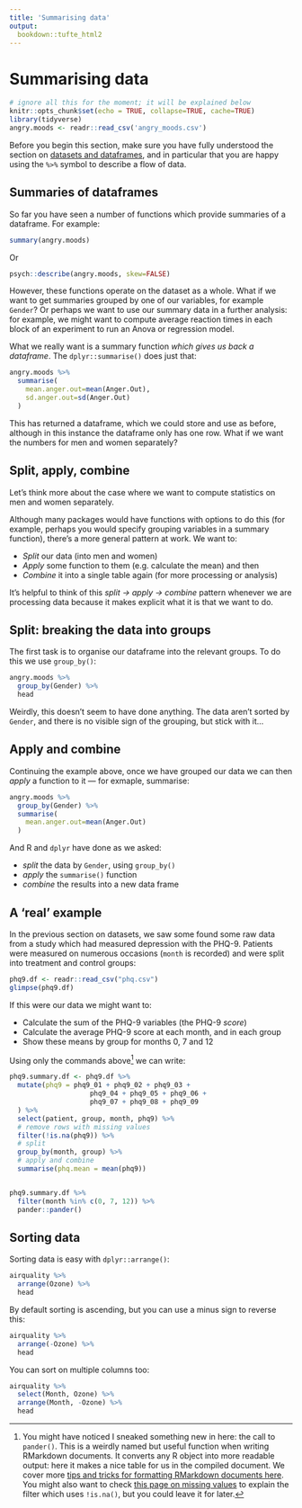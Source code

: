 ```yaml
---
title: 'Summarising data'
output: 
  bookdown::tufte_html2
---
```




# Summarising data


```r
# ignore all this for the moment; it will be explained below
knitr::opts_chunk$set(echo = TRUE, collapse=TRUE, cache=TRUE)
library(tidyverse)
angry.moods <- readr::read_csv('angry_moods.csv')
```


Before you begin this section, make sure you have fully understood the section on [datasets and dataframes](datasets.html), and in particular that you are happy using the `%>%` symbol to describe a flow of data.


## Summaries of dataframes

So far you have seen a number of functions which provide summaries of a dataframe. For example:

```r
summary(angry.moods)
```

Or 

```r
psych::describe(angry.moods, skew=FALSE)
```



However, these functions operate on the dataset as a whole. What if we want to get summaries grouped by one of our variables, for example `Gender`? Or perhaps we want to use our summary data in a further analysis: for example, we might want to compute average reaction times in each block of an experiment to run an Anova or regression model.


What we really want is a summary function *which gives us back a dataframe*. The  `dplyr::summarise()` does just that:


```r
angry.moods %>% 
  summarise(
    mean.anger.out=mean(Anger.Out), 
    sd.anger.out=sd(Anger.Out)
  )
```


This has returned a dataframe, which we could store and use as before, although in this instance the dataframe only has one row. What if we want the numbers for men and women separately?



## Split, apply, combine

Let's think more about the case where we want to compute statistics on men and women separately.

Although many packages would have functions with options to do this (for example, perhaps you would specify grouping variables in a summary function), there's a more general pattern at work. We want to:

- *Split* our data (into men and women)
- *Apply* some function to them (e.g. calculate the mean) and then
- *Combine* it into a single table again (for more processing or analysis)


It's helpful to think of this *split $\rightarrow$ apply $\rightarrow$ combine* pattern whenever we are processing data because it makes explicit what it is that we want to do.



## Split: breaking the data into groups

The first task is to organise our dataframe into the relevant groups. To do this we use `group_by()`:

```r
angry.moods %>% 
  group_by(Gender) %>% 
  head
```

Weirdly, this doesn't seem to have done anything. The data aren't sorted by `Gender`, and there is no visible sign of the grouping, but stick with it...


## Apply and combine

Continuing the example above, once we have grouped our data we can then *apply* a function to it — for exmaple, summarise:

```r
angry.moods %>% 
  group_by(Gender) %>% 
  summarise(
    mean.anger.out=mean(Anger.Out)
  )
```

And R and `dplyr` have done as we asked:

- *split* the data by `Gender`, using `group_by()`
- *apply* the `summarise()` function
- *combine* the results into a new data frame





## A 'real' example

In the previous section on datasets, we saw some found some raw data from a study which had measured depression with the PHQ-9. Patients were measured on numerous occasions (`month` is recorded) and were split into treatment and control groups:


```r
phq9.df <- readr::read_csv("phq.csv")
glimpse(phq9.df)
```



If this were our data we might want to:

- Calculate the sum of the PHQ-9 variables (the PHQ-9 *score*)
- Calculate the average PHQ-9 score at each month, and in each group
- Show these means by group for months 0, 7 and 12

Using only the commands above[^sneaked]  we can write:

[^sneaked]: You might have noticed I sneaked something new in here: the call to `pander()`. This is a weirdly named but useful function when writing RMarkdown documents. It converts any R object into more readable output: here it makes a nice table for us in the compiled document.  We cover more [tips and tricks for formatting RMarkdown documents here](rmarkdown-tricks.html). You might also want to check [this page on missing values](missing-values.html) to explain the filter which uses `!is.na()`, but you could leave it for later.


```r
phq9.summary.df <- phq9.df %>% 
  mutate(phq9 = phq9_01 + phq9_02 + phq9_03 + 
                    phq9_04 + phq9_05 + phq9_06 + 
                    phq9_07 + phq9_08 + phq9_09
  ) %>% 
  select(patient, group, month, phq9) %>% 
  # remove rows with missing values
  filter(!is.na(phq9)) %>% 
  # split
  group_by(month, group) %>% 
  # apply and combine
  summarise(phq.mean = mean(phq9))


phq9.summary.df %>% 
  filter(month %in% c(0, 7, 12)) %>% 
  pander::pander()
```


## Sorting data

Sorting data is easy with `dplyr::arrange()`:

```r
airquality %>% 
  arrange(Ozone) %>% 
  head
```


By default sorting is ascending, but you can use a minus sign to reverse this:

```r
airquality %>% 
  arrange(-Ozone) %>% 
  head
```



You can sort on multiple columns too:

```r
airquality %>% 
  select(Month, Ozone) %>% 
  arrange(Month, -Ozone) %>% 
  head
```



